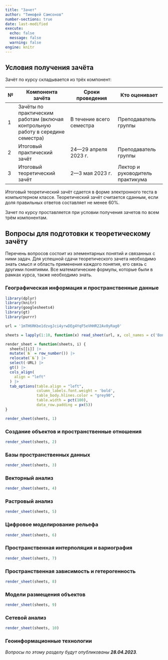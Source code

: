 ```yaml
---
title: "Зачет"
author: "Тимофей Самсонов"
number-sections: true
date: last-modified
execute:
  echo: false
  message: false
  warning: false
engine: knitr
---
```


## Условия получения зачёта {.unnumbered}

Зачёт по курсу складывается из трёх компонент:

| №   | Компонента зачёта                                                               | Сроки проведения         | Кто оценивает                    |
|----|--------------------|------------------|------------------|
| 1   | Зачёты по практическим работам (включая контрольную работу в середине семестра) | В течение всего семестра | Преподаватель группы             |
| 2   | Итоговый практический зачёт                                                     | 24---29 апреля 2023 г.   | Преподаватель группы             |
| 3   | Итоговый теоретический зачёт                                                    | 2---3 мая 2023 г.        | Лектор и руководитель практикума |

Итоговый теоретический зачёт сдается в форме электронного теста в компьютерном классе. Теоретический зачёт считается сданным, если доля правильных ответов составляет не менее $60\%$.

Зачет по курсу проставляется при условии получения зачетов по всем трём компонентам.

## Вопросы для подготовки к теоретическому зачёту {.unnumbered}

Перечень вопросов состоит из элементарных понятий и связанных с ними задач. Для успешной сдачи теоретического зачета необходимо знать смысл и область применения каждого понятия, его связь с другими понятиями. Все математические формулы, которые были в рамках курса, также необходимо знать.

### Географическая информация и пространственные данные {.unnumbered}

```r
library(dplyr)
library(knitr)
library(googlesheets4)
library(gt)
library(purrr)

url = '1mTH6RKbe1dzvgJci4yrwDEg4YqF5eVHHR22Av0yRag0'

sheets = lapply(1:10, function(x) read_sheet(url, x, col_names = c('Вопрос', 'URL')))

render_sheet = function(sheets, i) {
  sheets[[i]] |> 
  mutate(`№` = row_number()) |>
  relocate(`№`) |> 
  select(-URL) |> 
  gt() |> 
  cols_align(
    align = "left"
  ) |> 
  tab_options(table.align = "left",
              column_labels.font.weight = 'bold',
              table_body.hlines.color = "grey90",
              table.width = pct(100),
              data_row.padding = px(5))
}

render_sheet(sheets, 1)
```

### Создание объектов и пространственные отношения {.unnumbered}

```r
render_sheet(sheets, 2)
```

### Базы пространственных данных {.unnumbered}

```r
render_sheet(sheets, 3)
```

### Векторный анализ {.unnumbered}

```r
render_sheet(sheets, 4)
```

### Растровый анализ {.unnumbered}

```r
render_sheet(sheets, 5)
```

### Цифровое моделирование рельефа {.unnumbered}

```r
render_sheet(sheets, 6)
```

### Пространственная интерполяция и вариография {.unnumbered}

```r
render_sheet(sheets, 7)
```

### Пространственная зависимость и гетерогенность {.unnumbered}

```r
render_sheet(sheets, 8)
```

### Модели размещения объектов {.unnumbered}

```r
render_sheet(sheets, 9)
```

### Сетевой анализ {.unnumbered}

```r
render_sheet(sheets, 10)
```

### Геоинформационные технологии {.unnumbered}

*Вопросы по этому разделу будут опубликованы **28.04.2023**.*
